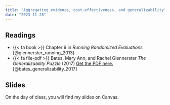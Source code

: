 ```yaml
---
title: "Aggregating evidence, cost-effectiveness, and generalizability"
date: "2023-11-28"
---
```


## Readings

- {{< fa book >}} Chapter 9 in *Running Randomized Evaluations* [@glennerster_running_2013]
- {{< fa file-pdf >}} Bates, Mary Ann, and Rachel Glennerster *The Generalizability Puzzle* (2017) [Get the PDF here.](https://ssir.org/articles/entry/the_generalizability_puzzle) [@bates_generalizability_2017] 

## Slides

On the day of class, you will find my slides on Canvas. 
